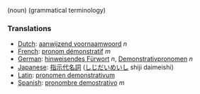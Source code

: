 (noun) (grammatical terminology)

===Translations===
*[[Dutch]]: [[aanwijzend voornaamwoord]] ''n''
*[[French]]: [[pronom démonstratif]] ''m''
*[[German]]: [[hinweisendes Fürwort]] ''n'', [[Demonstrativpronomen]] ''n''
*[[Japanese]]: [[指示代名詞]] ([[しじだいめいし]] shiji daimeishi)
*[[Latin]]: [[pronomen demonstrativum]]
*[[Spanish]]: [[pronombre demostrativo]] ''m''